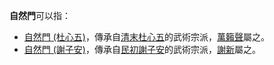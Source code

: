 '''自然門'''可以指：
* [[自然門_(杜心五)|自然門 (杜心五)]]，傳承自[[清末|清末]][[杜心五|杜心五]]的武術宗派，[[萬籟聲|萬籟聲]]屬之。
* [[自然門_(謝子安)|自然門 (謝子安)]]，傳承自[[民初|民初]][[謝子安|謝子安]]的武術宗派，[[謝新|謝新]]屬之。
{{disambig|Cat=組織機構消歧義}}